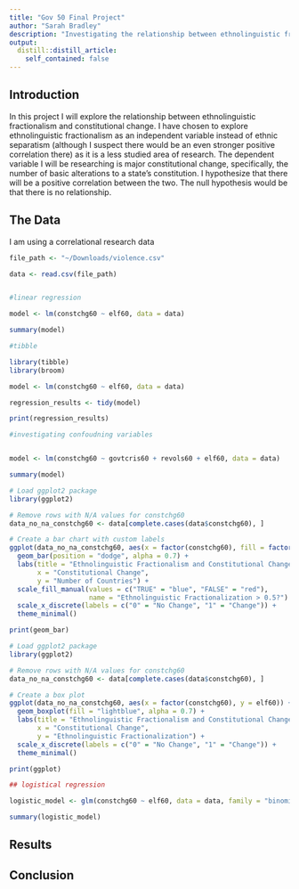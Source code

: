 ```yaml
---
title: "Gov 50 Final Project"
author: "Sarah Bradley"
description: "Investigating the relationship between ethnolinguistic fractionalism and constitutional change"
output:
  distill::distill_article:
    self_contained: false
---
```




## Introduction

In this project I will explore the relationship between ethnolinguistic fractionalism and constitutional change. I have chosen to explore ethnolinguistic fractionalism as an independent variable instead of ethnic separatism (although I suspect there would be an even stronger positive correlation there) as it is a less studied area of research. The dependent variable I will be researching is major constitutional change, specifically, the number of basic alterations to a state's constitution. I hypothesize that there will be a positive correlation between the two. The null hypothesis would be that there is no relationship.

## The Data

I am using a correlational research data 

```r
file_path <- "~/Downloads/violence.csv"

data <- read.csv(file_path)


#linear regression

model <- lm(constchg60 ~ elf60, data = data)

summary(model)

#tibble

library(tibble)
library(broom)

model <- lm(constchg60 ~ elf60, data = data)

regression_results <- tidy(model)

print(regression_results)


```
```r
#investigating confoudning variables


model <- lm(constchg60 ~ govtcris60 + revols60 + elf60, data = data)

summary(model)


```

```r

# Load ggplot2 package
library(ggplot2)

# Remove rows with N/A values for constchg60
data_no_na_constchg60 <- data[complete.cases(data$constchg60), ]

# Create a bar chart with custom labels
ggplot(data_no_na_constchg60, aes(x = factor(constchg60), fill = factor(elf60 >= 0.5))) +
  geom_bar(position = "dodge", alpha = 0.7) +
  labs(title = "Ethnolinguistic Fractionalism and Constitutional Change",
       x = "Constitutional Change",
       y = "Number of Countries") +
  scale_fill_manual(values = c("TRUE" = "blue", "FALSE" = "red"), 
                    name = "Ethnolinguistic Fractionalization > 0.5?") +
  scale_x_discrete(labels = c("0" = "No Change", "1" = "Change")) +
  theme_minimal()

print(geom_bar)
```
```r
# Load ggplot2 package
library(ggplot2)

# Remove rows with N/A values for constchg60
data_no_na_constchg60 <- data[complete.cases(data$constchg60), ]

# Create a box plot
ggplot(data_no_na_constchg60, aes(x = factor(constchg60), y = elf60)) +
  geom_boxplot(fill = "lightblue", alpha = 0.7) +
  labs(title = "Ethnolinguistic Fractionalism and Constitutional Change",
       x = "Constitutional Change",
       y = "Ethnolinguistic Fractionalization") +
  scale_x_discrete(labels = c("0" = "No Change", "1" = "Change")) +
  theme_minimal()

print(ggplot)

```



```r
## logistical regression

logistic_model <- glm(constchg60 ~ elf60, data = data, family = "binomial")

summary(logistic_model)

```

## Results

## Conclusion
